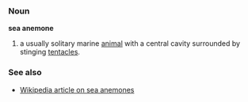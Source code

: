 ===Noun===
'''sea anemone'''

# a usually solitary marine [[animal]] with a central cavity surrounded by stinging [[tentacle]]s.

===See also===
*[[w:Sea anemone|Wikipedia article on sea anemones]]
